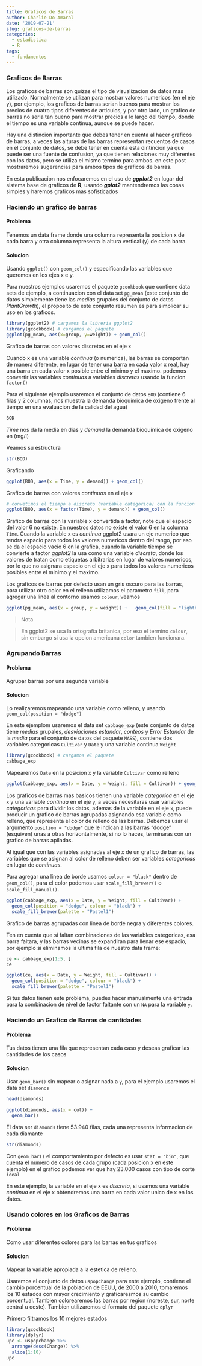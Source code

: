 ```yaml
---
title: Graficos de Barras
author: Charlie Do Amaral
date: '2019-07-21'
slug: graficos-de-barras
categories:
  - estadistica
  - R
tags:
  - fundamentos
---
```


### Graficos de Barras
Los graficos de barras son quizas el tipo de visualizacion de datos mas utilizado. Normalmente se utilizan para mostrar valores numericos (en el eje y), por ejemplo, los graficos de barras serian buenos para mostrar los precios de cuatro tipos diferentes de articulos, y por otro lado, un grafico de barras no seria tan bueno para mostrar precios a lo largo del tiempo, donde el tiempo es una variable continua, aunque se puede hacer.

Hay una distincion importante que debes tener en cuenta al hacer graficos de barras, a veces las alturas de las barras representan recuentos de casos en el conjunto de datos, se debe tener en cuenta esta dintincion ya que puede ser una fuente de confusion, ya que tienen relaciones muy diferentes con los datos, pero se utiliza el mismo termino para ambos. en este post mostraremos sugerencias para ambos tipos de graficos de barras.

En esta publicacion nos enfocaremos en el uso de **_ggplot2_** en lugar del sistema base de graficos de **R**, usando **_gplot2_** mantendremos las cosas simples y haremos graficos mas sofisticados

### Haciendo un grafico de barras
#### Problema
Tenemos un data frame donde una columna representa la posicion x de cada barra y otra columna representa la altura vertical (y) de cada barra.

#### Solucion
Usando `ggplot()` con `geom_col()` y especificando las variables que queremos en los ejes x e y.

Para nuestros ejemplos usaremos el paquete `gcookbook` que contiene data sets de ejemplo, a continuacion con el data set `pg_mean` (este conjunto de datos simplemente tiene las _medias_ grupales del conjunto de datos _PlantGrowth_), el proposito de este conjunto resumen es para simplicar su uso en los graficos.

```r
library(ggplot2) # cargamos la libreria ggplot2
library(gcookbook) # cargamos el paquete
ggplot(pg_mean, aes(x=group, y=weight)) + geom_col()
```

Grafico de barras con valores discretos en el eje x

Cuando x es una variable _continua_ (o numerica), las barras se comportan de manera diferente, en lugar de tener una barra en cada valor x real, hay una barra en cada valor x posible entre el minimo y el maximo. podemos convertir las variables _continuas_ a variables _discretas_ usando la funcion `factor()`

Para el siguiente ejemplo usaremos el conjunto de datos `BOD` (contiene 6 filas y 2 columnas, nos muestra la demanda bioquimica de oxigeno frente al tiempo en una evaluacion de la calidad del agua)

```r
BOD
```

_Time_ nos da la media en dias y _demand_ la demanda bioquimica de oxigeno en (mg/l)

Veamos su estructura
```r
str(BOD)
```

Graficando
```r
ggplot(BOD, aes(x = Time, y = demand)) + geom_col()

```

Grafico de barras con valores _continuos_ en el eje x

```r
# convetimos el tiempo a discreto (variable categorica) con la funcion factor()
ggplot(BOD, aes(x = factor(Time), y = demand)) + geom_col()
```

Grafico de barras con la variable x convertida a factor, note que el espacio del valor 6 no existe. En nuestros datos no existe el valor 6 en la columna `Time`. Cuando la variable x es _continua_ ggplot2 usara un eje numerico que tendra espacio para todos los valores numericos dentro del rango, por eso se da el espacio vacio 6 en la grafica, cuando la variable tiempo se convierte a factor _ggplot2_ la usa como una variable _discreta_, donde los valores de tratan como etiquetas arbitrarias en lugar de valores numericos, por lo que no asignara espacio en el eje x para todos los valores numericos posibles entre el minimo y el maximo.

Los graficos de barras por defecto usan un gris oscuro para las barras, para utilizar otro color en el relleno utilizamos el parametro `fill`, para agregar una linea al contorno usamos `colour`, veamos

```r
ggplot(pg_mean, aes(x = group, y = weight)) +   geom_col(fill = "lightblue", colour = "black")
```

>Nota

>En ggplot2 se usa la ortografia britanica, por eso el termino `colour`, sin embargo si usa la opcion americana `color` tambien funcionara.

### Agrupando Barras
#### Problema
Agrupar barras por una segunda variable

#### Solucion
Lo realizaremos mapeando una variable como relleno, y usando `geom_col(position = "dodge")`

En este ejemplom usaremos el data set `cabbage_exp` (este conjunto de datos tiene _medias_ grupales, _desviaciones estandar_, _conteos_ y _Error Estandar_ de la _media_ para el conjunto de datos del paquete `MASS`), contiene dos variables categoricas `Cultivar` y `Date` y una variable continua `Weight`

```r
library(gcookbook) # cargamos el paquete
cabbage_exp
```

Mapearemos `Date` en la posicion x y la variable `Cultivar` como relleno
```r
ggplot(cabbage_exp, aes(x = Date, y = Weight, fill = Cultivar)) + geom_col(position = "dodge")
```

Los graficos de barras mas basicos tienen una variable _categorica_ en el eje `x` y una variable _continua_ en el eje `y`, a veces necesitaras usar variables _categoricas_ para dividir los datos, ademas de la variable en el eje `x`, puede producir un grafico de barras agrupadas asignando esa variable como relleno, que representa el color de relleno de las barras. Debemos usar el argumento `position = "dodge"` que le indican a las barras "dodge" (esquiven) unas a otras horizontalmente, si no lo haces, terminaras con un grafico de barras apiladas.

Al igual que con las variables asignadas al eje x de un grafico de barras, las variables que se asignan al color de relleno deben ser variables _categoricas_ en lugar de _continuas_.

Para agregar una linea de borde usamos `colour = "black"` dentro de `geom_col()`, para el color podemos usar `scale_fill_brewer()` o `scale_fill_manual()`.

```r
ggplot(cabbage_exp, aes(x = Date, y = Weight, fill = Cultivar)) +
  geom_col(position = "dodge", colour = "black") +
  scale_fill_brewer(palette = "Pastel1")
```

Grafico de barras agrupadas con linea de borde negra y diferentes colores.

Ten en cuenta que si faltan combinaciones de las variables categoricas, esa barra faltara, y las barras vecinas se expandiran para llenar ese espacio, por ejemplo si eliminamos la ultima fila de nuestro data frame:

```r
ce <- cabbage_exp[1:5, ]
ce
```

```r
ggplot(ce, aes(x = Date, y = Weight, fill = Cultivar)) +
  geom_col(position = "dodge", colour = "black") +
  scale_fill_brewer(palette = "Pastel1")
```

Si tus datos tienen este problema, puedes hacer manualmente una entrada para la combinacion de nivel de factor faltante con un `NA` para la variable `y`.

### Haciendo un Grafico de Barras de cantidades
#### Problema
Tus datos tienen una fila que representan cada caso y deseas graficar las cantidades de los casos

#### Solucion
Usar `geom_bar()` sin mapear o asignar nada a `y`, para el ejemplo usaremos el data set `diamonds`

```r
head(diamonds)
```

```r
ggplot(diamonds, aes(x = cut)) +
  geom_bar()
```

El data ser `diamonds` tiene 53.940 filas, cada una representa informacion de cada diamante
```r
str(diamonds)
```

Con `geom_bar()` el comportamiento por defecto es usar `stat = "bin"`, que cuenta el numero de casos de cada grupo (cada posicion x en este ejemplo) en el grafico podemos ver que hay 23.000 casos con tipo de corte `ideal`

En este ejemplo, la variable en el eje x es _discreta_, si usamos una variable _continua_ en el eje x obtendremos una barra en cada valor unico de x en los datos.

### Usando colores en los Graficos de Barras
#### Problema
Como usar diferentes colores para las barras en tus graficos

#### Solucion
Mapear la variable apropiada a la estetica de relleno.

Usaremos el conjunto de datos `uspopchange` para este ejemplo, contiene el cambio porcentual de la poblacion de EEUU, de 2000 a 2010, tomaremos los 10 estados con mayor crecimiento y graficaresmos su cambio porcentual. Tambien colorearemos las barras por region (noreste, sur, norte central u oeste). Tambien utilizaremos el formato del paquete `dplyr`

Primero filtramos los 10 mejores estados

```r
library(gcookbook)
library(dplyr)
upc <- uspopchange %>%
  arrange(desc(Change)) %>%
  slice(1:10)
upc
```

























